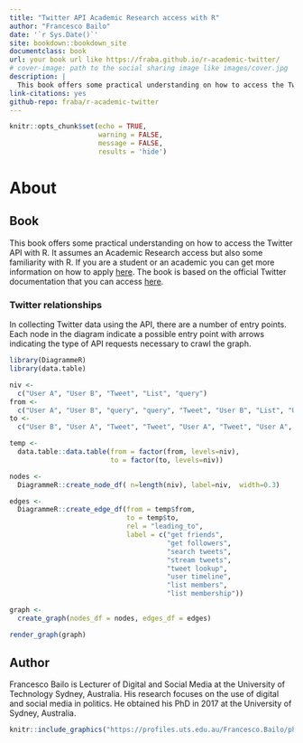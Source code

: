 ```yaml
---
title: "Twitter API Academic Research access with R"
author: "Francesco Bailo"
date: '`r Sys.Date()`'
site: bookdown::bookdown_site
documentclass: book
url: your book url like https://fraba.github.io/r-academic-twitter/
# cover-image: path to the social sharing image like images/cover.jpg
description: |
  This book offers some practical understanding on how to access the Twitter API with R.
link-citations: yes
github-repo: fraba/r-academic-twitter
---
```



```r

knitr::opts_chunk$set(echo = TRUE, 
                      warning = FALSE, 
                      message = FALSE, 
                      results = 'hide')

```

# About

## Book  

This book offers some practical understanding on how to access the Twitter API with R. It assumes an Academic Research access but also some familiarity with R. If you are a student or an academic you can get more information on how to apply [here](https://developer.twitter.com/en/products/twitter-api/academic-research/application-info). The book is based on the official Twitter documentation that you can access [here](https://developer.twitter.com/en/docs/twitter-api). 

### Twitter relationships

In collecting Twitter data using the API, there are a number of entry points. Each node in the diagram indicate a possible entry point with arrows indicating the type of API requests necessary to crawl the graph. 

```r

library(DiagrammeR)
library(data.table)

niv <- 
  c("User A", "User B", "Tweet", "List", "query")
from <- 
  c("User A", "User B", "query", "query", "Tweet", "User B", "List", "User B")
to <- 
  c("User B", "User A", "Tweet", "Tweet", "User A", "Tweet", "User A", "List")

temp <- 
  data.table::data.table(from = factor(from, levels=niv),
                         to = factor(to, levels=niv))

nodes <-   
  DiagrammeR::create_node_df( n=length(niv), label=niv,  width=0.3) 

edges <- 
  DiagrammeR::create_edge_df(from = temp$from, 
                             to = temp$to, 
                             rel = "leading_to", 
                             label = c("get friends", 
                                       "get followers",
                                       "search tweets",
                                       "stream tweets",
                                       "tweet lookup",
                                       "user timeline",
                                       "list members",
                                       "list membership"))

graph <- 
  create_graph(nodes_df = nodes, edges_df = edges)

render_graph(graph)

```


## Author

Francesco Bailo is Lecturer of Digital and Social Media at the University of Technology Sydney, Australia. His research focuses on the use of digital and social media in politics. He obtained his PhD in 2017 at the University of Sydney, Australia. 

```r

knitr::include_graphics("https://profiles.uts.edu.au/Francesco.Bailo/photo")

```

